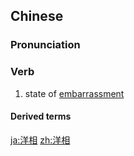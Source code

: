 ==Chinese==
{{zh-forms}}

===Pronunciation===
{{zh-pron
|m=yángxiàng
|c=joeng4 soeng3
|mn=qz,xm:iông-siòng/zz:iâng-siàng
|cat=v
}}

===Verb===
{{zh-verb}}
# state of [[embarrassment]]

====Derived terms====
{{zh-der|出洋相}}

[[ja:洋相]]
[[zh:洋相]]